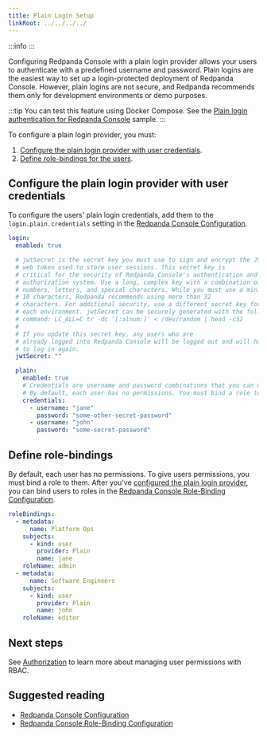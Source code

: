 ```yaml
---
title: Plain Login Setup
linkRoot: ../../../../
---
```


<head>
    <meta name="title" content="GitHub SSO Authentication in Redpanda Console | Redpanda Docs"/>
    <meta name="description" content="Allow your users to authenticate with a predefined username and password. Plain logins are the easiest way to set up a login-protected deployment of Redpanda Console."/>
    <link rel="canonical" href="https://docs.redpanda.com/docs/manage/security/console/plain/" />
</head>


:::info
<EnterpriseLicenseNote frontmatter={frontMatter}/>
:::

Configuring Redpanda Console with a plain login provider allows your users to authenticate with a predefined
username and password. Plain logins are the easiest way to set up a login-protected deployment of Redpanda Console. However,
plain logins are not secure, and Redpanda recommends them only for development environments or demo purposes.

:::tip
You can test this feature using Docker Compose. See the [Plain login authentication for Redpanda Console](../../../../reference/docker-compose#plain-login-authentication-for-redpanda-console) sample.
:::

To configure a plain login provider, you must:

1. [Configure the plain login provider with user credentials](#configure-the-plain-login-provider-with-user-credentials).
1. [Define role-bindings for the users](#define-role-bindings).

## Configure the plain login provider with user credentials

To configure the users' plain login credentials, add them to the `login.plain.credentials` setting in the [Redpanda Console Configuration](../../../../reference/console/config).

```yaml title="redpanda-console-config.yaml"
login:
  enabled: true

  # jwtSecret is the secret key you must use to sign and encrypt the JSON 
  # web token used to store user sessions. This secret key is 
  # critical for the security of Redpanda Console's authentication and 
  # authorization system. Use a long, complex key with a combination of 
  # numbers, letters, and special characters. While you must use a minimum of 
  # 10 characters, Redpanda recommends using more than 32 
  # characters. For additional security, use a different secret key for 
  # each environment. jwtSecret can be securely generated with the following 
  # command: LC_ALL=C tr -dc '[:alnum:]' < /dev/random | head -c32
  #
  # If you update this secret key, any users who are 
  # already logged into Redpanda Console will be logged out and will have 
  # to log in again.
  jwtSecret: ""

  plain:
    enabled: true
    # Credentials are username and password combinations that you can use to log in.
    # By default, each user has no permissions. You must bind a role to the user.
    credentials:
      - username: "jane"
        password: "some-other-secret-password"
      - username: "john"
        password: "some-secret-password"
```

## Define role-bindings

By default, each user has no permissions. To give users permissions, you must bind a role to them. After you've [configured the plain login provider](#configure-the-plain-login-provider-with-user-credentials), you can bind users to roles in the [Redpanda Console Role-Binding Configuration](../../../../reference/console/role-bindings).

```yaml title="role-bindings.yaml"
roleBindings:
  - metadata:
      name: Platform Ops
    subjects:
      - kind: user
        provider: Plain
        name: jane
    roleName: admin
  - metadata:
      name: Software Engineers
    subjects:
      - kind: user
        provider: Plain
        name: john
    roleName: editor
```

## Next steps

See [Authorization](../authorization) to learn more about managing user permissions with RBAC.

## Suggested reading

- [Redpanda Console Configuration](../../../../reference/console/config)
- [Redpanda Console Role-Binding Configuration](../../../../reference/console/role-bindings)

